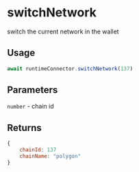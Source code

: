 # switchNetwork

switch the current network in the wallet

## Usage
```js
await runtimeConnector.switchNetwork(137)
```

## Parameters
`number` - chain id

## Returns
```js
{
    chainId: 137
    chainName: "polygon"
}
```